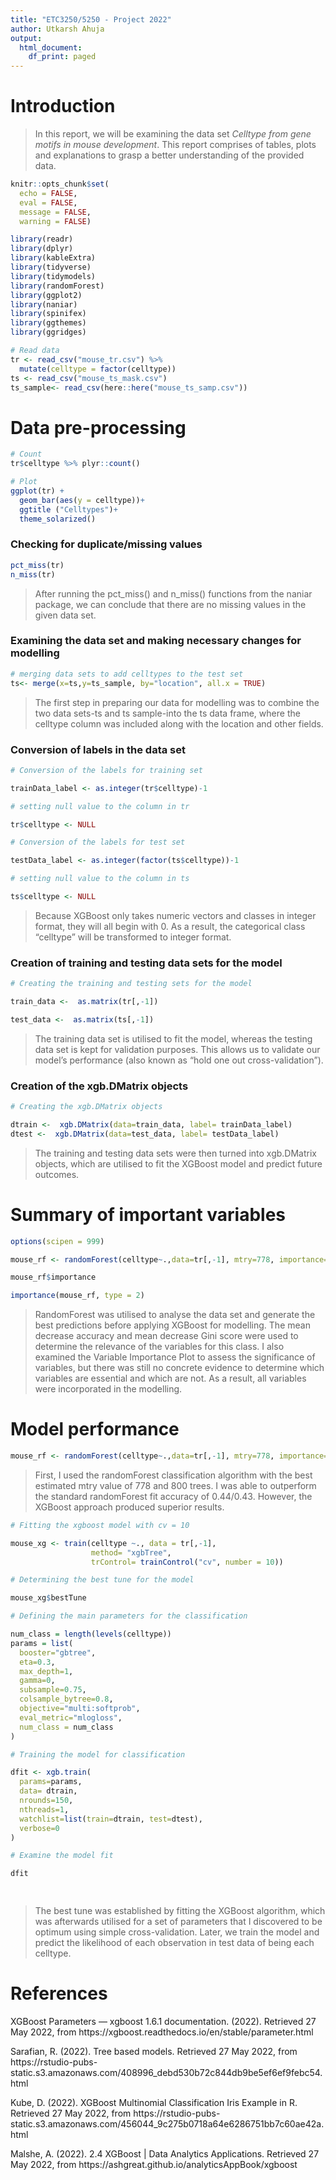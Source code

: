 ```yaml
---
title: "ETC3250/5250 - Project 2022"
author: Utkarsh Ahuja
output:
  html_document:
    df_print: paged
---
```


# **Introduction**

> In this report, we will be examining the data set *Celltype from gene motifs in mouse development*. This report comprises of tables, plots and explanations to grasp a better understanding of the provided data. 


```r
knitr::opts_chunk$set(
  echo = FALSE,
  eval = FALSE,
  message = FALSE,
  warning = FALSE)

library(readr)
library(dplyr)
library(kableExtra)
library(tidyverse)
library(tidymodels)
library(randomForest)
library(ggplot2)
library(naniar)
library(spinifex)
library(ggthemes)
library(ggridges)
```

```r
# Read data
tr <- read_csv("mouse_tr.csv") %>%
  mutate(celltype = factor(celltype))
ts <- read_csv("mouse_ts_mask.csv")
ts_sample<- read_csv(here::here("mouse_ts_samp.csv"))

```

# **Data pre-processing**


```r

# Count
tr$celltype %>% plyr::count()

# Plot
ggplot(tr) + 
  geom_bar(aes(y = celltype))+
  ggtitle ("Celltypes")+
  theme_solarized()


```

### Checking for duplicate/missing values

```r

pct_miss(tr)
n_miss(tr)

```

> After running the pct_miss() and n_miss() functions from the naniar package, we can conclude that there are no missing values in the given data set.

### Examining the data set and making necessary changes for modelling


```r
# merging data sets to add celltypes to the test set
ts<- merge(x=ts,y=ts_sample, by="location", all.x = TRUE)

```

> The first step in preparing our data for modelling was to combine the two data sets-ts and ts sample-into the ts data frame, where the celltype column was included along with the location and other fields.


### Conversion of labels in the data set

```r

# Conversion of the labels for training set

trainData_label <- as.integer(tr$celltype)-1

# setting null value to the column in tr

tr$celltype <- NULL

# Conversion of the labels for test set

testData_label <- as.integer(factor(ts$celltype))-1

# setting null value to the column in ts

ts$celltype <- NULL

```

> Because XGBoost only takes numeric vectors and classes in integer format, they will all begin with 0. As a result, the categorical class "celltype" will be transformed to integer format.


### Creation of training and testing data sets for the model

```r
# Creating the training and testing sets for the model

train_data <-  as.matrix(tr[,-1])

test_data <-  as.matrix(ts[,-1])

```

> The training data set is utilised to fit the model, whereas the testing data set is kept for validation purposes. This allows us to validate our model's performance (also known as "hold one out cross-validation").


### Creation of the xgb.DMatrix objects

```r
# Creating the xgb.DMatrix objects

dtrain <-  xgb.DMatrix(data=train_data, label= trainData_label)
dtest <-  xgb.DMatrix(data=test_data, label= testData_label)


```

> The training and testing data sets were then turned into xgb.DMatrix objects, which are utilised to fit the XGBoost model and predict future outcomes.


# **Summary of important variables**


```r

options(scipen = 999)

mouse_rf <- randomForest(celltype~.,data=tr[,-1], mtry=778, importance=TRUE,ntree=800)

mouse_rf$importance 

importance(mouse_rf, type = 2)

```

> RandomForest was utilised to analyse the data set and generate the best predictions before applying XGBoost for modelling. The mean decrease accuracy and mean decrease Gini score were used to determine the relevance of the variables for this class. I also examined the Variable Importance Plot to assess the significance of variables, but there was still no concrete evidence to determine which variables are essential and which are not. As a result, all variables were incorporated in the modelling. 


# **Model performance**

```r

mouse_rf <- randomForest(celltype~.,data=tr[,-1], mtry=778, importance=TRUE,ntree=800)


```

> First, I used the randomForest classification algorithm with the best estimated mtry value of 778 and 800 trees. I was able to outperform the standard randomForest fit accuracy of 0.44/0.43. However, the XGBoost approach produced superior results.


```r

# Fitting the xgboost model with cv = 10

mouse_xg <- train(celltype ~., data = tr[,-1],
                  method= "xgbTree",
                  trControl= trainControl("cv", number = 10))

```

```r
# Determining the best tune for the model

mouse_xg$bestTune

```

```r
# Defining the main parameters for the classification

num_class = length(levels(celltype))
params = list(
  booster="gbtree",
  eta=0.3,
  max_depth=1,
  gamma=0,
  subsample=0.75,
  colsample_bytree=0.8,
  objective="multi:softprob",
  eval_metric="mlogloss",
  num_class = num_class
)

```

```r
# Training the model for classification

dfit <- xgb.train(
  params=params,
  data= dtrain,
  nrounds=150,
  nthreads=1,
  watchlist=list(train=dtrain, test=dtest),
  verbose=0
)

# Examine the model fit

dfit

 
```


> The best tune was established by fitting the XGBoost algorithm, which was afterwards utilised for a set of parameters that I discovered to be optimum using simple cross-validation. Later, we train the model and predict the likelihood of each observation in test data of being each celltype. 



# **References**

XGBoost Parameters — xgboost 1.6.1 documentation. (2022). Retrieved 27 May 2022, from https://xgboost.readthedocs.io/en/stable/parameter.html

Sarafian, R. (2022). Tree based models. Retrieved 27 May 2022, from
https://rstudio-pubs-static.s3.amazonaws.com/408996_debd530b72c844db9be5ef6ef9febc54.html

Kube, D. (2022). XGBoost Multinomial Classification Iris Example in R. Retrieved 27 May 2022, from https://rstudio-pubs-static.s3.amazonaws.com/456044_9c275b0718a64e6286751bb7c60ae42a.html

Malshe, A. (2022). 2.4 XGBoost | Data Analytics Applications. Retrieved 27 May 2022, from https://ashgreat.github.io/analyticsAppBook/xgboost



